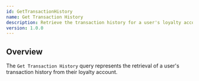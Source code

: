 ```yaml
---
id: GetTransactionHistory
name: Get Transaction History
description: Retrieve the transaction history for a user's loyalty account.
version: 1.0.0
---
```


## Overview

The `Get Transaction History` query represents the retrieval of a user's transaction history from their loyalty account.

<NodeGraph />